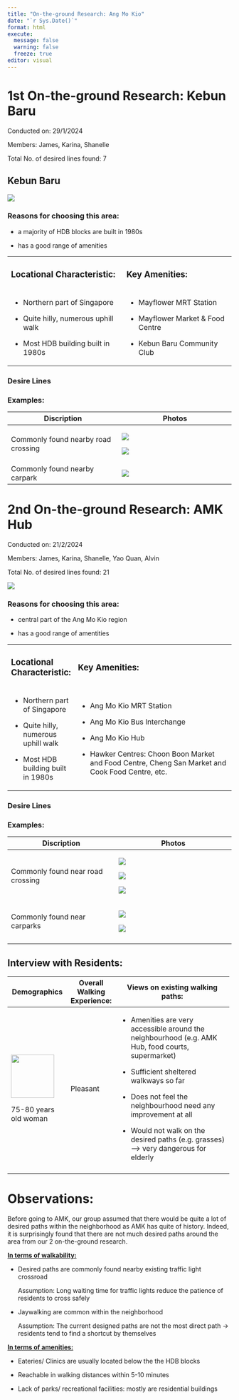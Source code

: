 ```yaml
---
title: "On-the-ground Research: Ang Mo Kio"
date: "`r Sys.Date()`"
format: html
execute: 
  message: false
  warning: false
  freeze: true
editor: visual
---
```


# 1st On-the-ground Research: Kebun Baru

Conducted on: 29/1/2024

Members: James, Karina, Shanelle

Total No. of desired lines found: 7

## Kebun Baru

![](images/clipboard-94001109.png)

### Reasons for choosing this area: 

-   a majority of HDB blocks are built in 1980s

-   has a good range of amenities

+---------------------------------------+------------------------------------+
| ### Locational Characteristic:        | ### Key Amenities:                 |
+---------------------------------------+------------------------------------+
| -   Northern part of Singapore        | -   Mayflower MRT Station          |
|                                       |                                    |
| -   Quite hilly, numerous uphill walk | -   Mayflower Market & Food Centre |
|                                       |                                    |
| -   Most HDB building built in 1980s  | -   Kebun Baru Community Club      |
+---------------------------------------+------------------------------------+

### Desire Lines

### Examples:

+-------------------------------------+--------------------------------------+
| Discription                         | Photos                               |
+=====================================+======================================+
| Commonly found nearby road crossing | ![](images/clipboard-60905207.png)   |
|                                     |                                      |
|                                     | ![](images/clipboard-1009673196.png) |
+-------------------------------------+--------------------------------------+
| Commonly found nearby carpark       | ![](images/clipboard-1598676609.png) |
+-------------------------------------+--------------------------------------+

# 2nd On-the-ground Research: AMK Hub

Conducted on: 21/2/2024

Members: James, Karina, Shanelle, Yao Quan, Alvin

Total No. of desired lines found: 21

![](images/IMG_0329.PNG)

### Reasons for choosing this area: 

-   central part of the Ang Mo Kio region

-   has a good range of amentities

+---------------------------------------+----------------------------------------------------------------------------------------------------+
| ### Locational Characteristic:        | ### Key Amenities:                                                                                 |
+---------------------------------------+----------------------------------------------------------------------------------------------------+
| -   Northern part of Singapore        | -   Ang Mo Kio MRT Station                                                                         |
|                                       |                                                                                                    |
| -   Quite hilly, numerous uphill walk | -   Ang Mo Kio Bus Interchange                                                                     |
|                                       |                                                                                                    |
| -   Most HDB building built in 1980s  | -   Ang Mo Kio Hub                                                                                 |
|                                       |                                                                                                    |
|                                       | -   Hawker Centres: Choon Boon Market and Food Centre, Cheng San Market and Cook Food Centre, etc. |
+---------------------------------------+----------------------------------------------------------------------------------------------------+

### Desire Lines

### Examples:

+-----------------------------------+--------------------------------------+
| Discription                       | Photos                               |
+===================================+======================================+
| Commonly found near road crossing | ![](images/clipboard-1756411319.png) |
|                                   |                                      |
|                                   | ![](images/clipboard-41294998.png)   |
|                                   |                                      |
|                                   | ![](images/clipboard-716426334.png)  |
+-----------------------------------+--------------------------------------+
| Commonly found near carparks      | ![](images/clipboard-1190717585.png) |
|                                   |                                      |
|                                   | ![](images/clipboard-3398062726.png) |
+-----------------------------------+--------------------------------------+
|                                   |                                      |
+-----------------------------------+--------------------------------------+

## Interview with Residents:

+--------------------------------------------------+-----------------------------+-----------------------------------------------------------------------------------------------------+
| Demographics                                     | Overall Walking Experience: | Views on existing walking paths:                                                                    |
+==================================================+=============================+=====================================================================================================+
| ![](images/clipboard-2804988194.png){width="97"} | Pleasant                    | -   Amenities are very accessible around the neighbourhood (e.g. AMK Hub, food courts, supermarket) |
|                                                  |                             |                                                                                                     |
| 75-80 years old woman                            |                             | -   Sufficient sheltered walkways so far                                                            |
|                                                  |                             |                                                                                                     |
|                                                  |                             | -   Does not feel the neighbourhood need any improvement at all                                     |
|                                                  |                             |                                                                                                     |
|                                                  |                             | -   Would not walk on the desired paths (e.g. grasses) –\> very dangerous for elderly               |
+--------------------------------------------------+-----------------------------+-----------------------------------------------------------------------------------------------------+
|                                                  |                             |                                                                                                     |
+--------------------------------------------------+-----------------------------+-----------------------------------------------------------------------------------------------------+

# Observations:

Before going to AMK, our group assumed that there would be quite a lot of desired paths within the neighborhood as AMK has quite of history. Indeed, it is surprisingly found that there are not much desired paths around the area from our 2 on-the-ground research.

[**In terms of walkability:**]{.underline}

-   Desired paths are commonly found nearby existing traffic light crossroad

    Assumption: Long waiting time for traffic lights reduce the patience of residents to cross safely

-   Jaywalking are common within the neighborhood

    Assumption: The current designed paths are not the most direct path → residents tend to find a shortcut by themselves

[**In terms of amenities:**]{.underline}

-   Eateries/ Clinics are usually located below the the HDB blocks 

-   Reachable in walking distances within 5-10 minutes 

-   Lack of parks/ recreational facilities: mostly are residential buildings
